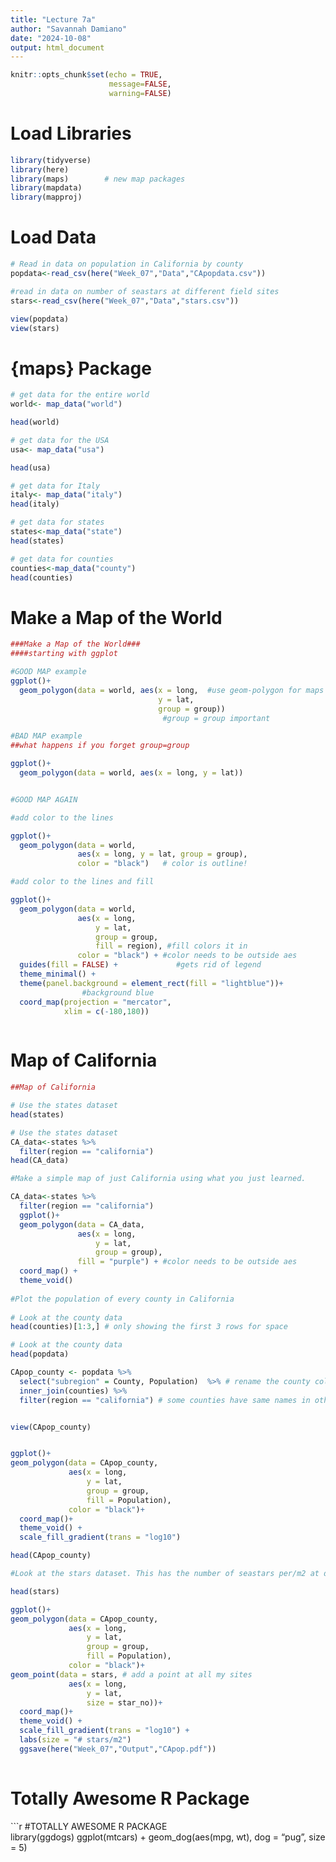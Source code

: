 ```yaml
---
title: "Lecture 7a"
author: "Savannah Damiano"
date: "2024-10-08"
output: html_document
---
```


```r
knitr::opts_chunk$set(echo = TRUE,
                      message=FALSE, 
                      warning=FALSE)
```
# Load Libraries

```r
library(tidyverse)
library(here)
library(maps)        # new map packages
library(mapdata)     
library(mapproj)     
```

# Load Data

```r
# Read in data on population in California by county
popdata<-read_csv(here("Week_07","Data","CApopdata.csv"))

#read in data on number of seastars at different field sites
stars<-read_csv(here("Week_07","Data","stars.csv"))

view(popdata)
view(stars)

```
# {maps} Package

```r
# get data for the entire world
world<- map_data("world")

head(world)

# get data for the USA
usa<- map_data("usa")

head(usa)

# get data for Italy
italy<- map_data("italy")
head(italy)

# get data for states
states<-map_data("state")
head(states)

# get data for counties
counties<-map_data("county")
head(counties)
```

# Make a Map of the World
```r
###Make a Map of the World###
####starting with ggplot

#GOOD MAP example
ggplot()+
  geom_polygon(data = world, aes(x = long,  #use geom-polygon for maps
                                 y = lat, 
                                 group = group)) 
                                  #group = group important

#BAD MAP example 
##what happens if you forget group=group

ggplot()+
  geom_polygon(data = world, aes(x = long, y = lat))


#GOOD MAP AGAIN

#add color to the lines 

ggplot()+
  geom_polygon(data = world, 
               aes(x = long, y = lat, group = group),
               color = "black")   # color is outline!

#add color to the lines and fill

ggplot()+
  geom_polygon(data = world, 
               aes(x = long, 
                   y = lat, 
                   group = group, 
                   fill = region), #fill colors it in
               color = "black") + #color needs to be outside aes
  guides(fill = FALSE) +             #gets rid of legend
  theme_minimal() +
  theme(panel.background = element_rect(fill = "lightblue"))+ 
                #background blue
  coord_map(projection = "mercator",
            xlim = c(-180,180))
  
```

# Map of California

```r
##Map of California 

# Use the states dataset
head(states)

# Use the states dataset
CA_data<-states %>%
  filter(region == "california")
head(CA_data)

#Make a simple map of just California using what you just learned.

CA_data<-states %>%
  filter(region == "california")
  ggplot()+
  geom_polygon(data = CA_data, 
               aes(x = long, 
                   y = lat, 
                   group = group),
               fill = "purple") + #color needs to be outside aes
  coord_map() +
  theme_void()
  
#Plot the population of every county in California
  
# Look at the county data
head(counties)[1:3,] # only showing the first 3 rows for space

# Look at the county data
head(popdata)

CApop_county <- popdata %>%
  select("subregion" = County, Population)  %>% # rename the county col
  inner_join(counties) %>%
  filter(region == "california") # some counties have same names in other states


view(CApop_county)


ggplot()+
geom_polygon(data = CApop_county, 
             aes(x = long, 
                 y = lat, 
                 group = group,
                 fill = Population),  
             color = "black")+
  coord_map()+
  theme_void() +
  scale_fill_gradient(trans = "log10")

head(CApop_county)

#Look at the stars dataset. This has the number of seastars per/m2 at different sites in California.

head(stars)

ggplot()+
geom_polygon(data = CApop_county, 
             aes(x = long, 
                 y = lat, 
                 group = group,
                 fill = Population),  
             color = "black")+
geom_point(data = stars, # add a point at all my sites
             aes(x = long,
                 y = lat,
                 size = star_no))+
  coord_map()+
  theme_void() +
  scale_fill_gradient(trans = "log10") +
  labs(size = "# stars/m2") 
  ggsave(here("Week_07","Output","CApop.pdf"))
  

```

# Totally Awesome R Package

```r
#TOTALLY AWESOME R PACKAGE  
library(ggdogs)
ggplot(mtcars) +
  geom_dog(aes(mpg, wt), dog = "pug", size = 5)  
